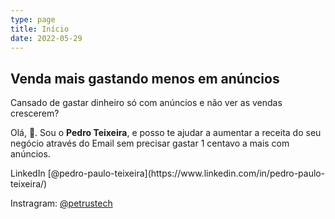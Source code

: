 ```yaml
---
type: page
title: Início
date: 2022-05-29
---
```

## Venda mais gastando menos em anúncios
Cansado de gastar dinheiro só com anúncios e não ver as vendas crescerem?

Olá, 👋. Sou o **Pedro Teixeira**,  e posso te ajudar a aumentar a receita do seu negócio através do Email sem precisar gastar 1 centavo a mais com anúncios.

<div data-birdsend-form="18537"></div>
<div>
  LinkedIn [@pedro-paulo-teixeira](https://www.linkedin.com/in/pedro-paulo-teixeira/)
  
  Instragram: [@petrustech](https://www.instagram.com/petrustech/)
</div>
